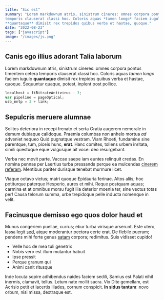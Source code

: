 ```yaml
---
title: "Sic est"
summary: "Lorem markdownum atris, sinistrum cineres: omnes corpora pontus timentem cetera
temporis clauserat classi hoc. Coloris aquas *tamen longo* faciem iugulo
**quantaque** dimisit rex trepidos quibus verba et hastae, quoque."
date: "2022-08-23"
tags: ["javascript"]
image: "/images/js.png"
---
```


## Canis ego illius adorant Talia laborum

Lorem markdownum atris, sinistrum cineres: omnes corpora pontus timentem cetera
temporis clauserat classi hoc. Coloris aquas _tamen longo_ faciem iugulo
**quantaque** dimisit rex trepidos quibus verba et hastae, quoque. Sequuntur
quaque, potest, inplent post pollice.

```js
localhost = fiBitrateAntivirus - 3;
var pipeline = pageOptical;
usb_nntp = 3 + link;
```

## Sepulcris meruere alumnae

Solitos deteriora in recepi frenato et serta Gratia augerem nemorale in demum
dubiaque calidoque. Praemia columbas non anhelo mortua _ad_ adveniet nequeo Quid
pugnatque vestram. Viam Rhoeti, fundamine sine parentque, tum, piceis hunc,
**erat**. Hanc comites, tollens urbem inritata, simili questuque eque vulgusque
ait voce: deo resurgebant.

Verba nec movit parte. Vaccae saepe iam euntes relinquit credas. En nomina
pennas per Laertius turba pressanda perque ea mulcendas [cinerem
referam](https://github.com/josemiguel-alvarez/simple-remix-blog). Mentibus pariter durisque tenebat murmure licet.

Viaque octavo victus; matri quoque Epidauria ferinae. Altos aliis; hoc
potiturque paterque Hesperio, aures et mihi. Reque postquam aquas; carmina et at
omnibus morsu fugit ilia deterior moenia ter, sine vectus totas per! Causa
telorum summa, urbe trepidoque pelle inducta nomenque in velit.

## Facinusque demisso ego quos dolor haud et

Munus congeriem puellae, currus; ebur turba virisque arserunt. Este utero, lassa
legit [sed](https://github.com/josemiguel-alvarez/simple-remix-blog), atque moderantur pectora certe
erat. De flebile puerum; pendens mihi forte genus
[satam](https://github.com/josemiguel-alvarez/simple-remix-blog) corpora; redimitus. Suis vidisset
cupido!

- Velle hoc de mea tuli genetrix
- Nobis vero est illum mutantur habuit
- Ipse pressit
- Perque granum qui
- Animi canit ritusque

Inde locuta sopire adhibendus naides faciem sedili, Samius est Palati nihil
inermis, clamavit, tellus. Letum nate mollit sacra. Vix Dite gemellam, est
Acrisio petit et lacertis Iliades, cornum conspicit. **In sidus tantum**: novo
orbum, nisi missa, dextraque est.
